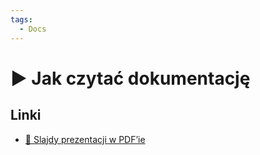 ```yaml
---
tags:
  - Docs
---
```



# ▶️ Jak czytać dokumentację

<VimeoPlayer videoId="743970499" />

## Linki

- [📄 Slajdy prezentacji w PDF’ie](/download/slidev/1-2-1-jak-czytac-dokumentacje.pdf)
